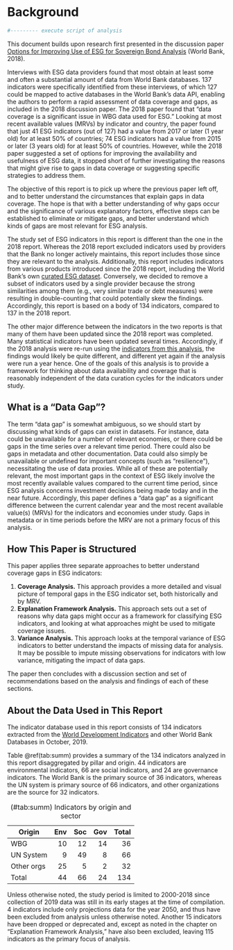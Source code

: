 # Background 

```{r setupbackground, echo=FALSE, message=FALSE, warning=FALSE}
#--------- execute script of analysis
```

This document builds upon research first presented in the discussion paper
[Options for Improving Use of ESG for Sovereign Bond Analysis][2018-options-paper]
(World Bank, 2018).

Interviews with ESG data providers found that most obtain at least some and often a substantial amount
of data from World Bank databases.
137 indicators were specifically identified from these interviews, of which 127 could be mapped to
active databases in the World Bank's data API, enabling the authors to perform a rapid
assessment of data coverage and gaps, as included in the 2018 discussion paper.
The 2018 paper found that "data coverage is a significant issue in WBG data used for ESG."
Looking at most recent available values (MRVs) by indicator and country, the paper found that
just 41 ESG indicators (out of 127) had a value from 2017 or later (1 year old) for at least 50% of countries;
74 ESG indicators had a value from 2015 or later (3 years old) for at least 50% of countries. However,
while the 2018 paper suggested a set of options for improving the availability and usefulness of
ESG data, it stopped short of further investigating the reasons that might give rise to gaps in data coverage
or suggesting specific strategies to address them.

The objective of this report is to pick up where the previous paper left off, and to better understand
the circumstances that explain gaps in data coverage. The hope is that with a better understanding
of why gaps occur and the significance of various explanatory factors, effective steps can be established to
eliminate or mitigate gaps, and better understand which kinds of gaps are most relevant for ESG analysis.

The study set of ESG indicators in this report is different than the one in the 2018 report.
Whereas the 2018 report excluded indicators used by providers that the Bank no longer actively maintains,
this report includes those since they are relevant to the analysis. Additionally, this report includes
indicators from various products introduced since the 2018 report, including the
World Bank's own [curated ESG dataset][esg-ddh]. Conversely, we decided
to remove a subset of indicators used by a single provider because the strong similarities
among them (e.g., very similar trade or debt measures) were resulting in double-counting that could
potentially skew the findings. Accordingly, this report is based on a body of 134 indicators, compared
to 137 in the 2018 report.

The other major difference between the indicators in the two reports is that many of them have been updated
since the 2018 report was completed. Many statistical indicators have been updated several times. Accordingly, if the 2018
analysis were re-run using the [indicators from this analysis](#about-the-data), the findings would likely be quite different,
and different yet again if the analysis were run a year hence. One of the goals of this analysis is to
provide a framework for thinking about data availability and coverage that is reasonably independent of
the data curation cycles for the indicators under study.

## What is a "Data Gap"? ##

The term "data gap" is somewhat ambiguous, so we should start by discussing what kinds of gaps can exist
in datasets.
For instance, data could be unavailable for a number of relevant economies, or there
could be gaps in the time series over a relevant time period. There could also be gaps in metadata and other
documentation. Data could also simply be unavailable or undefined for important concepts (such as "resilience"), necessitating the
use of data proxies. While all of these are potentially relevant, the most important gaps in the context of ESG
likely involve the most recently available values compared to the current time period, since ESG
analysis concerns investment decisions being made today and in the near future. Accordingly, this paper
defines a "data gap" as a significant difference between the current calendar year and the most recent available value(s)
(MRVs) for the indicators and economies under study. Gaps in metadata or in time periods before the MRV 
are not a primary focus of this analysis.


## How This Paper is Structured ##

This paper applies three separate approaches to better understand coverage gaps in ESG indicators:

1. **Coverage Analysis.** This approach provides a more detailed and visual picture of temporal gaps in the
   ESG indicator set, both historically and by MRV.
2. **Explanation Framework Analysis.** This approach sets out a set of reasons why data gaps might occur
   as a framework for classifying ESG indicators, and looking at what approaches might be used to mitigate
   coverage issues.
3. **Variance Analysis.** This approach looks at the temporal variance of ESG indicators to better
   understand the impacts of missing data for analysis. It may be possible to impute missing observations
   for indicators with low variance, mitigating the impact of data gaps.

The paper then concludes with a discussion section and set of recommendations based on the analysis and findings
of each of these sections.

## About the Data Used in This Report ## {#about-the-data}

The indicator database used in this report consists of 134 indicators extracted from the
[World Development Indicators][wdi] and other World Bank Databases in October, 2019.

Table \@ref(tab:summ)  provides a summary of the 134 indicators analyzed in this report
disaggregated by pillar and origin.  44 indicators are environmental
indicators, 66 are social indicators, and 24 are governance indicators.  The
World Bank is the primary source of 36 indicators, whereas the UN system is
primary source of 66 indicators, and other organizations are the source for 32
indicators.

  Table: (\#tab:summ) Indicators by origin and sector

  Origin     | Env  | Soc  | Gov | Total
  ------     | ---: | ---: | ---:| ----:
  WBG        | 10   | 12   | 14  | 36
  UN System  | 9    | 49   | 8   | 66
  Other orgs | 25   | 5    | 2   | 32
  Total      | 44   | 66   | 24  | 134

Unless otherwise noted, the study period is limited to 2000-2018 since collection of 2019 data
was still in its early stages at the time of compilation. 4 indicators include only projections
data for the year 2050, and thus have been excluded from analysis unless otherwise noted. Another
15 indicators have been dropped or deprecated and, except as noted in the chapter on "Explanation
Framework Analysis," have also been excluded, leaving 115 indicators as the primary focus of analysis.

[wdi]: https://datacatalog.worldbank.org/dataset/world-development-indicators
[esg-ddh]: https://datacatalog.worldbank.org/dataset/environment-social-and-governance-data
[2018-options-paper]: http://blogs.worldbank.org/opendata/new-resources-sovereign-esg-data-and-investors
